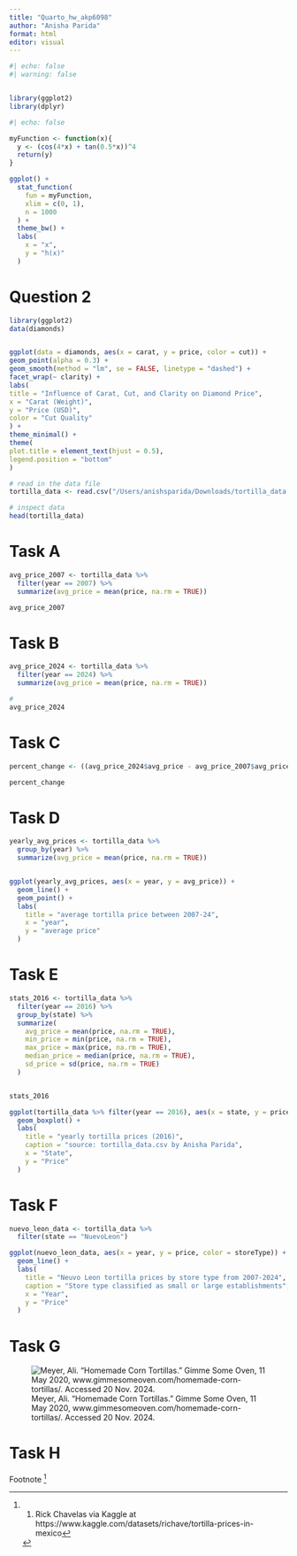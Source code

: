 ```yaml
---
title: "Quarto_hw_akp6098"
author: "Anisha Parida"
format: html
editor: visual
---
```


```r
#| echo: false 
#| warning: false


library(ggplot2)
library(dplyr)
```

```r
#| echo: false

myFunction <- function(x){
  y <- (cos(4*x) + tan(0.5*x))^4
  return(y)
}

ggplot() +
  stat_function(
    fun = myFunction,
    xlim = c(0, 1),
    n = 1000
  ) +
  theme_bw() +
  labs(
    x = "x",
    y = "h(x)"
  )
```

# Question 2

```r
library(ggplot2)
data(diamonds)


ggplot(data = diamonds, aes(x = carat, y = price, color = cut)) +
geom_point(alpha = 0.3) +
geom_smooth(method = "lm", se = FALSE, linetype = "dashed") +
facet_wrap(~ clarity) +
labs(
title = "Influence of Carat, Cut, and Clarity on Diamond Price",
x = "Carat (Weight)",
y = "Price (USD)",
color = "Cut Quality"
) +
theme_minimal() +
theme(
plot.title = element_text(hjust = 0.5),
legend.position = "bottom"
)
```

```r
# read in the data file 
tortilla_data <- read.csv("/Users/anishsparida/Downloads/tortilla_data.csv")

# inspect data
head(tortilla_data)


```

# Task A

```r


avg_price_2007 <- tortilla_data %>%
  filter(year == 2007) %>%
  summarize(avg_price = mean(price, na.rm = TRUE))

avg_price_2007
```

# Task B

```r
avg_price_2024 <- tortilla_data %>%
  filter(year == 2024) %>%
  summarize(avg_price = mean(price, na.rm = TRUE))

# 
avg_price_2024
```

# Task C

```r
percent_change <- ((avg_price_2024$avg_price - avg_price_2007$avg_price) / avg_price_2007$avg_price) * 100

percent_change
```

# Task D

```r

yearly_avg_prices <- tortilla_data %>%
  group_by(year) %>%
  summarize(avg_price = mean(price, na.rm = TRUE))


ggplot(yearly_avg_prices, aes(x = year, y = avg_price)) +
  geom_line() +
  geom_point() +
  labs(
    title = "average tortilla price between 2007-24",
    x = "year",
    y = "average price"
  )
```

# Task E

```r
stats_2016 <- tortilla_data %>%
  filter(year == 2016) %>%
  group_by(state) %>%
  summarize(
    avg_price = mean(price, na.rm = TRUE),
    min_price = min(price, na.rm = TRUE),
    max_price = max(price, na.rm = TRUE),
    median_price = median(price, na.rm = TRUE),
    sd_price = sd(price, na.rm = TRUE)
  )


stats_2016

ggplot(tortilla_data %>% filter(year == 2016), aes(x = state, y = price)) +
  geom_boxplot() +
  labs(
    title = "yearly tortilla prices (2016)",
    caption = "source: tortilla_data.csv by Anisha Parida",
    x = "State",
    y = "Price"
  )
```

# Task F

```r
nuevo_leon_data <- tortilla_data %>%
  filter(state == "NuevoLeon")

ggplot(nuevo_leon_data, aes(x = year, y = price, color = storeType)) +
  geom_line() +
  labs(
    title = "Neuvo Leon tortilla prices by store type from 2007-2024",
    caption = "Store type classified as small or large establishments",
    x = "Year",
    y = "Price"
  )
```

# Task G

![Meyer, Ali. "Homemade Corn Tortillas." Gimme Some Oven, 11 May 2020, www.gimmesomeoven.com/homemade-corn-tortillas/. Accessed 20 Nov. 2024.](Homemade-Corn-Tortillas-Recipe-9.png)

# Task H

Footnote [^1]

[^1]:
    1.  Rick Chavelas via Kaggle at https://www.kaggle.com/datasets/richave/tortilla-prices-in-mexico[↩︎](#fnref1)\

